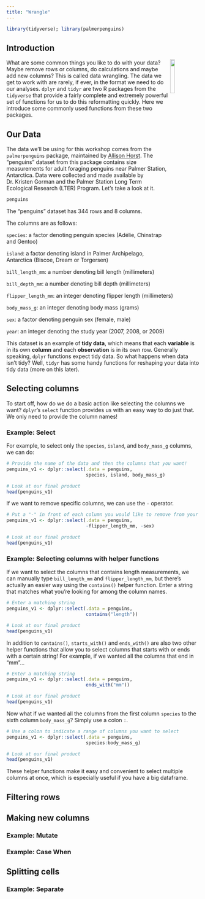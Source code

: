 ```yaml
---
title: "Wrangle"
---
```


```r
library(tidyverse); library(palmerpenguins)
```

## Introduction

<img src="images/nceas_logo_square.png" align="right" width="15%"/>

What are some common things you like to do with your data? Maybe remove rows or columns, do calculations and maybe add new columns? This is called data wrangling. The data we get to work with are rarely, if ever, in the format we need to do our analyses. `dplyr` and `tidyr` are two R packages from the `tidyverse` that provide a fairly complete and extremely powerful set of functions for us to do this reformatting quickly. Here we introduce some commonly used functions from these two packages.

## Our Data

The data we'll be using for this workshop comes from the `palmerpenguins` package, maintained by [Allison Horst](ahorst@ucsb.edu). The "penguins" dataset from this package contains size measurements for adult foraging penguins near Palmer Station, Antarctica. Data were collected and made available by Dr. Kristen Gorman and the Palmer Station Long Term Ecological Research (LTER) Program. Let's take a look at it.

```r
penguins
```

The "penguins" dataset has 344 rows and 8 columns. 

The columns are as follows:

`species`: a factor denoting penguin species (Adélie, Chinstrap and Gentoo)

`island`: a factor denoting island in Palmer Archipelago, Antarctica (Biscoe, Dream or Torgersen)

`bill_length_mm`: a number denoting bill length (millimeters)

`bill_depth_mm`: a number denoting bill depth (millimeters)

`flipper_length_mm`: an integer denoting flipper length (millimeters)

`body_mass_g`: an integer denoting body mass (grams)

`sex`: a factor denoting penguin sex (female, male)

`year`: an integer denoting the study year (2007, 2008, or 2009)

This dataset is an example of **tidy data**, which means that each **variable** is in its own **column** and each **observation** is in its own row. Generally speaking, `dplyr` functions expect tidy data. So what happens when data isn't tidy? Well, `tidyr` has some handy functions for reshaping your data into tidy data (more on this later).

## Selecting columns

To start off, how do we do a basic action like selecting the columns we want? `dplyr`'s `select` function provides us with an easy way to do just that. We only need to provide the column names! 

### Example: Select

For example, to select only the `species`, `island`, and `body_mass_g` columns, we can do:

```r
# Provide the name of the data and then the columns that you want!
penguins_v1 <- dplyr::select(.data = penguins,
                             species, island, body_mass_g)

# Look at our final product
head(penguins_v1)
```

If we want to remove specific columns, we can use the `-` operator. 

```r
# Put a "-" in front of each column you would like to remove from your dataframe
penguins_v1 <- dplyr::select(.data = penguins,
                             -flipper_length_mm, -sex)

# Look at our final product
head(penguins_v1)
```

### Example: Selecting columns with helper functions

If we want to select the columns that contains length measurements, we can manually type `bill_length_mm` and `flipper_length_mm`, but there's actually an easier way using the `contains()` helper function. Enter a string that matches what you're looking for among the column names.   

```r
# Enter a matching string
penguins_v1 <- dplyr::select(.data = penguins,
                             contains("length"))

# Look at our final product
head(penguins_v1)
```

In addition to `contains()`, `starts_with()` and `ends_with()` are also two other helper functions that allow you to select columns that starts with or ends with a certain string! For example, if we wanted all the columns that end in "mm"...

```r
# Enter a matching string
penguins_v1 <- dplyr::select(.data = penguins,
                             ends_with("mm"))

# Look at our final product
head(penguins_v1)
```

Now what if we wanted all the columns from the first column `species` to the sixth column `body_mass_g`? Simply use a colon `:`.

```r
# Use a colon to indicate a range of columns you want to select
penguins_v1 <- dplyr::select(.data = penguins,
                             species:body_mass_g)

# Look at our final product
head(penguins_v1)
```

These helper functions make it easy and convenient to select multiple columns at once, which is especially useful if you have a big dataframe. 

## Filtering rows

## Making new columns 

### Example: Mutate

### Example: Case When

## Splitting cells

### Example: Separate
